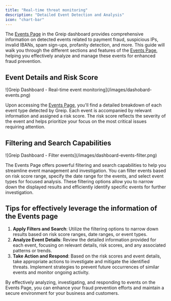 ```yaml
---
title: "Real-time threat monitoring"
description: "Detailed Event Detection and Analysis"
icon: "chart-bar"
---
```


The [Events Page](https://greip.io/dashboard/Events) in the Greip dashboard provides comprehensive information on detected events related to payment fraud, suspicious IPs, invalid IBANs, spam sign-ups, profanity detection, and more. This guide will walk you through the different sections and features of the [Events Page](https://greip.io/dashboard/Events), helping you effectively analyze and manage these events for enhanced fraud prevention.

## Event Details and Risk Score

<Frame caption="Greip Dashboard - Real-time event monitoring">
  ![Greip Dashboard - Real-time event monitoring](/images/dashobard-events.png)
</Frame>

Upon accessing the [Events Page](https://greip.io/dashboard/Events), you'll find a detailed breakdown of each event type detected by Greip. Each event is accompanied by relevant information and assigned a risk score. The risk score reflects the severity of the event and helps prioritize your focus on the most critical issues requiring attention.

## Filtering and Search Capabilities

<Frame caption="Greip Dashboard - Filter events">
  ![Greip Dashboard - Filter events](/images/dashboard-events-filter.png)
</Frame>

The Events Page offers powerful filtering and search capabilities to help you streamline event management and investigation. You can filter events based on risk score range, specify the date range for the events, and select event types for focused analysis. These filtering options allow you to narrow down the displayed results and efficiently identify specific events for further investigation.

## Tips for effectively leverage the information of the Events page

1. **Apply Filters and Search**: Utilize the filtering options to narrow down results based on risk score ranges, date ranges, or event types.
2. **Analyze Event Details**: Review the detailed information provided for each event, focusing on relevant details, risk scores, and any associated patterns or trends.
3. **Take Action and Respond**: Based on the risk scores and event details, take appropriate actions to investigate and mitigate the identified threats. Implement strategies to prevent future occurrences of similar events and monitor ongoing activity.

By effectively analyzing, investigating, and responding to events on the Events Page, you can enhance your fraud prevention efforts and maintain a secure environment for your business and customers.
